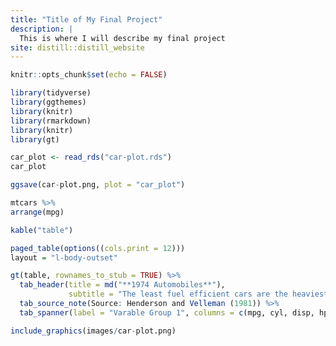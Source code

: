 ```yaml
---
title: "Title of My Final Project"
description: |
  This is where I will describe my final project
site: distill::distill_website
---
```


```r
knitr::opts_chunk$set(echo = FALSE)

library(tidyverse)
library(ggthemes)
library(knitr)
library(rmarkdown)
library(knitr)
library(gt)
```


```r
car_plot <- read_rds("car-plot.rds")
car_plot
```


```r
ggsave(car-plot.png, plot = "car_plot")
```



```r
mtcars %>% 
arrange(mpg)


```

```r
kable("table")

```

```r

paged_table(options((cols.print = 12)))
layout = "l-body-outset"


```

```r

gt(table, rownames_to_stub = TRUE) %>% 
  tab_header(title = md("**1974 Automobiles**"),
             subtitle = "The least fuel efficient cars are the heaviest") %>% 
  tab_source_note(Source: Henderson and Velleman (1981)) %>% 
  tab_spanner(label = "Varable Group 1", columns = c(mpg, cyl, disp, hp, drat))

```
```r
include_graphics(images/car-plot.png)
```


